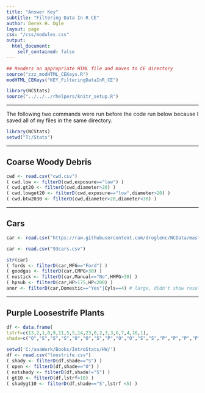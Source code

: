 ```yaml
---
title: "Answer Key"
subtitle: "Filtering Data In R CE"
author: Derek H. Ogle
layout: page
css: "/css/modules.css"
output:
  html_document:
    self_contained: false
---
```


```r
## Renders an appropriate HTML file and moves to CE directory
source("zzz_modHTML_CEKeys.R")
modHTML_CEKeys("KEY_FilteringDataInR_CE")
```

```r
library(NCStats)
source("../../../rhelpers/knitr_setup.R")
```

----

The following two commands were run before the code run below because I saved all of my files in the same directory.
```r
library(NCStats)
setwd("T:/Stats")
```

----

## Coarse Woody Debris
```r
cwd <- read.csv("cwd.csv")
( cwd.low <- filterD(cwd,exposure=="low") )
( cwd.gt20 <- filterD(cwd,diameter>20) )
( cwd.lowget20 <- filterD(cwd,exposure=="low",diameter>20) )
( cwd.btw2030 <- filterD(cwd,diameter>20,diameter<30) )
```

----

## Cars
```r
car <- read.csv("https://raw.githubusercontent.com/droglenc/NCData/master/93cars.csv")
```
```r
car <- read.csv("93cars.csv")
```
```r
str(car)
( fords <- filterD(car,MFG=="Ford") )
( goodgas <- filterD(car,CMPG>30) )
( nostick <- filterD(car,Manual=="No",HMPG>30) )
( hpsub <- filterD(car,HP>175,HP<200) )
anor <- filterD(car,Domestic=="Yes"|Cyls==4) # large, didn't show result
```

----

## Purple Loosestrife Plants
```r
df <- data.frame(
lstrf=c(13,2,1,0,9,11,5,5,14,23,0,2,3,3,6,7,4,16,1),
shade=c("O","S","S","S","O","O","S","P","O","O","S","S","P","P","P","P","S","O","S"))
```
```r
setwd('C:/aaaWork/Books/IntroStats/HW/')
df <- read.csv("loostrife.csv")
( shady <- filterD(df,shade=="S") )
( open <- filterD(df,shade=="O") )
( notshady <- filterD(df,shade!="S") )
( gt10 <- filterD(df,lstrf>10) )
( shadygt10 <- filterD(df,shade=="S",lstrf <5) )
```

